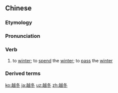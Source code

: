 ==Chinese==
{{zh-forms}}

===Etymology===
{{rfe|lang=zh}}

===Pronunciation===
{{zh-pron
|m=yuèdōng
|c=jyut6 dung1
|mn=qz,xm,zz:oa̍t-tong
|cat=v
}}

===Verb===
{{zh-verb}}

# to [[winter]]; to [[spend]] the [[winter]]; to [[pass]] the [[winter]]

===Derived terms===
{{zh-der|越冬作物}}

{{zh-cat|Advanced}}

[[ko:越冬]]
[[ja:越冬]]
[[uz:越冬]]
[[zh:越冬]]